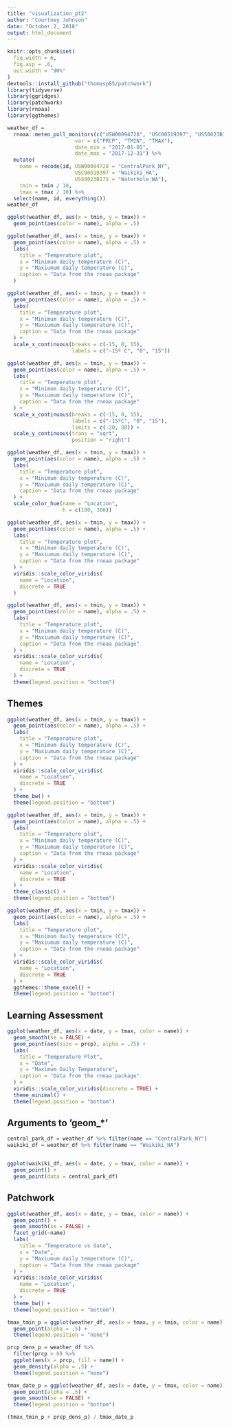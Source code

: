 ```yaml
---
title: "visualization_pt2"
author: "Courtney Johnson"
date: "October 2, 2018"
output: html_document
---
```


```r
knitr::opts_chunk$set(
  fig.width = 6,
  fig.asp = .6,
  out.width = "90%"
)
devtools::install_github("thomasp85/patchwork")
library(tidyverse)
library(ggridges)
library(patchwork)
library(rnoaa)
library(ggthemes)
```


```r
weather_df = 
  rnoaa::meteo_pull_monitors(c("USW00094728", "USC00519397", "USS0023B17S"),
                      var = c("PRCP", "TMIN", "TMAX"), 
                      date_min = "2017-01-01",
                      date_max = "2017-12-31") %>%
  mutate(
    name = recode(id, USW00094728 = "CentralPark_NY", 
                      USC00519397 = "Waikiki_HA",
                      USS0023B17S = "Waterhole_WA"),
    tmin = tmin / 10,
    tmax = tmax / 10) %>%
  select(name, id, everything())
weather_df
```

```r
ggplot(weather_df, aes(x = tmin, y = tmax)) + 
  geom_point(aes(color = name), alpha = .5)
```

```r
ggplot(weather_df, aes(x = tmin, y = tmax)) + 
  geom_point(aes(color = name), alpha = .5) + 
  labs(
    title = "Temperature plot",
    x = "Minimum daily temperature (C)",
    y = "Maxiumum daily temperature (C)",
    caption = "Data from the rnoaa package"
  )
```

```r
ggplot(weather_df, aes(x = tmin, y = tmax)) + 
  geom_point(aes(color = name), alpha = .5) + 
  labs(
    title = "Temperature plot",
    x = "Minimum daily temperature (C)",
    y = "Maxiumum daily temperature (C)",
    caption = "Data from the rnoaa package"
  ) + 
  scale_x_continuous(breaks = c(-15, 0, 15), 
                     labels = c("-15º C", "0", "15"))
```

```r
ggplot(weather_df, aes(x = tmin, y = tmax)) + 
  geom_point(aes(color = name), alpha = .5) + 
  labs(
    title = "Temperature plot",
    x = "Minimum daily temperature (C)",
    y = "Maxiumum daily temperature (C)",
    caption = "Data from the rnoaa package"
  ) + 
  scale_x_continuous(breaks = c(-15, 0, 15), 
                     labels = c("-15ºC", "0", "15"),
                     limits = c(-20, 30)) + 
  scale_y_continuous(trans = "sqrt", 
                     position = "right")
```

```r
ggplot(weather_df, aes(x = tmin, y = tmax)) + 
  geom_point(aes(color = name), alpha = .5) + 
  labs(
    title = "Temperature plot",
    x = "Minimum daily temperature (C)",
    y = "Maxiumum daily temperature (C)",
    caption = "Data from the rnoaa package"
  ) + 
  scale_color_hue(name = "Location", 
                  h = c(100, 300))
```


```r
ggplot(weather_df, aes(x = tmin, y = tmax)) + 
  geom_point(aes(color = name), alpha = .5) + 
  labs(
    title = "Temperature plot",
    x = "Minimum daily temperature (C)",
    y = "Maxiumum daily temperature (C)",
    caption = "Data from the rnoaa package"
  ) + 
  viridis::scale_color_viridis(
    name = "Location", 
    discrete = TRUE
  )
```


```r
ggplot(weather_df, aes(x = tmin, y = tmax)) + 
  geom_point(aes(color = name), alpha = .5) + 
  labs(
    title = "Temperature plot",
    x = "Minimum daily temperature (C)",
    y = "Maxiumum daily temperature (C)",
    caption = "Data from the rnoaa package"
  ) + 
  viridis::scale_color_viridis(
    name = "Location", 
    discrete = TRUE
  ) + 
  theme(legend.position = "bottom")
```

## Themes

```r
ggplot(weather_df, aes(x = tmin, y = tmax)) + 
  geom_point(aes(color = name), alpha = .5) + 
  labs(
    title = "Temperature plot",
    x = "Minimum daily temperature (C)",
    y = "Maxiumum daily temperature (C)",
    caption = "Data from the rnoaa package"
  ) + 
  viridis::scale_color_viridis(
    name = "Location", 
    discrete = TRUE
  ) + 
  theme_bw() + 
  theme(legend.position = "bottom")
```

```r
ggplot(weather_df, aes(x = tmin, y = tmax)) + 
  geom_point(aes(color = name), alpha = .5) + 
  labs(
    title = "Temperature plot",
    x = "Minimum daily temperature (C)",
    y = "Maxiumum daily temperature (C)",
    caption = "Data from the rnoaa package"
  ) + 
  viridis::scale_color_viridis(
    name = "Location", 
    discrete = TRUE
  ) + 
  theme_classic() + 
  theme(legend.position = "bottom")
```

```r
ggplot(weather_df, aes(x = tmin, y = tmax)) + 
  geom_point(aes(color = name), alpha = .5) + 
  labs(
    title = "Temperature plot",
    x = "Minimum daily temperature (C)",
    y = "Maxiumum daily temperature (C)",
    caption = "Data from the rnoaa package"
  ) + 
  viridis::scale_color_viridis(
    name = "Location", 
    discrete = TRUE
  ) + 
  ggthemes::theme_excel() + 
  theme(legend.position = "bottom")
```



## Learning Assessment

```r
ggplot(weather_df, aes(x = date, y = tmax, color = name)) + 
  geom_smooth(se = FALSE) + 
  geom_point(aes(size = prcp), alpha = .75) +
  labs(
    title = "Temperature Plot",
    x = "Date", 
    y = "Maximum Daily Temperature",
    caption = "Data from the rnoaa package"
  ) + 
  viridis::scale_color_viridis(discrete = TRUE) + 
  theme_minimal() + 
  theme(legend.position = "bottom")
```


## Arguments to 'geom_*'

```r
central_park_df = weather_df %>% filter(name == "CentralPark_NY")
waikiki_df = weather_df %>% filter(name == "Waikiki_HA")


ggplot(waikiki_df, aes(x = date, y = tmax, color = name)) + 
  geom_point() +
  geom_point(data = central_park_df)
```


## Patchwork

```r
ggplot(weather_df, aes(x = date, y = tmax, color = name)) + 
  geom_point() +
  geom_smooth(se = FALSE) +
  facet_grid(~name)
  labs(
    title = "Temperature vs date",
    x = "Date",
    y = "Maxiumum daily temperature (C)",
    caption = "Data from the rnoaa package"
  ) + 
  viridis::scale_color_viridis(
    name = "Location", 
    discrete = TRUE
  ) + 
  theme_bw() +
  theme(legend.position = "bottom")
```

```r
tmax_tmin_p = ggplot(weather_df, aes(x = tmax, y = tmin, color = name)) + 
  geom_point(alpha = .5) +
  theme(legend.position = "none")

prcp_dens_p = weather_df %>% 
  filter(prcp > 0) %>% 
  ggplot(aes(x = prcp, fill = name)) + 
  geom_density(alpha = .5) + 
  theme(legend.position = "none")

tmax_date_p = ggplot(weather_df, aes(x = date, y = tmax, color = name)) + 
  geom_point(alpha = .5) +
  geom_smooth(se = FALSE) + 
  theme(legend.position = "bottom")

(tmax_tmin_p + prcp_dens_p) / tmax_date_p
```


